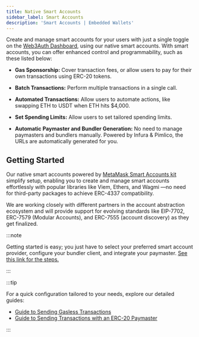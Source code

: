 ```yaml
---
title: Native Smart Accounts
sidebar_label: Smart Accounts
description: 'Smart Accounts | Embedded Wallets'
---
```


Create and manage smart accounts for your users with just a single toggle on the [Web3Auth Dashboard](https://dashboard.web3auth.io), using our native smart accounts. With smart accounts, you can offer enhanced control and programmability, such as these listed below:

- **Gas Sponsorship:** Cover transaction fees, or allow users to pay for their own transactions using ERC-20 tokens.

- **Batch Transactions:** Perform multiple transactions in a single call.

- **Automated Transactions:** Allow users to automate actions, like swapping ETH to USDT when ETH hits $4,000.

- **Set Spending Limits:** Allow users to set tailored spending limits.

- **Automatic Paymaster and Bundler Generation:** No need to manage paymasters and bundlers manually. Powered by Infura & Pimlico, the URLs are automatically generated for you.

## Getting Started

Our native smart accounts powered by [MetaMask Smart Accounts kit](/delegation-toolkit) simplify setup, enabling you to create and manage smart accounts effortlessly with popular libraries like Viem, Ethers, and Wagmi —no need for third-party packages to achieve ERC-4337 compatibility.

We are working closely with different partners in the account abstraction ecosystem and will provide support for evolving standards like EIP-7702, ERC-7579 (Modular Accounts), and ERC-7555 (account discovery) as they get finalized.

:::note

Getting started is easy; you just have to select your preferred smart account provider, configure your bundler client, and integrate your paymaster. [See this link for the steps.](/embedded-wallets/sdk/react/advanced/smart-accounts/)

:::

:::tip

For a quick configuration tailored to your needs, explore our detailed guides:

- [Guide to Sending Gasless Transactions](/tutorials/sending-gasless-transaction)
- [Guide to Sending Transactions with an ERC-20 Paymaster](/tutorials/erc20-paymaster)

:::
